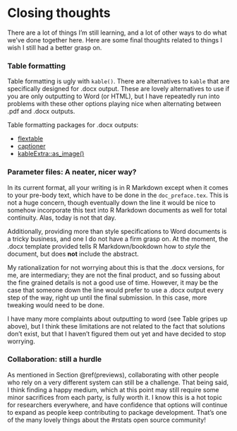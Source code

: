 # Closing thoughts {#limitations}

There are a lot of things I'm still learning, and a lot of other ways to do what we've done together here. Here are some final thoughts related to things I wish I still had a better grasp on.

### Table formatting {-}

Table formatting is ugly with `kable()`. There are alternatives to `kable` that are specifically designed for .docx output. These are lovely alternatives to use if you are only outputting to Word (or HTML), but I have repeatedly run into problems with these other options playing nice when alternating between .pdf and .docx outputs.

Table formatting packages for .docx outputs:

- [flextable](https://cran.r-project.org/web/packages/flextable/vignettes/overview.html)
- [captioner](https://cran.r-project.org/web/packages/captioner/vignettes/using_captioner.html)
- [kableExtra::as_image()](https://haozhu233.github.io/kableExtra/save_kable_and_as_image.html)

### Parameter files: A neater, nicer way? {-}

In its current format, all your writing is in R Markdown except when it comes to your pre-body text, which have to be done in the `doc_preface.tex`. This is not a huge concern, though eventually down the line it would be nice to somehow incorporate this text into R Markdown documents as well for total continuity. Alas, today is not that day.

Additionally, providing more than style specifications to Word documents is a tricky business, and one I do not have a firm grasp on. At the moment, the .docx template provided tells R Markdown/bookdown how to *style* the document, but does **not** include the abstract.

My rationalization for not worrying about this is that the .docx versions, for me, are intermediary; they are not the final product, and so fussing about the fine grained details is not a good use of time. However, it may be the case that someone down the line would prefer to use a .docx output every step of the way, right up until the final submission. In this case, more tweaking would need to be done.

I have many more complaints about outputting to word (see Table gripes up above), but I think these limitations are not related to the fact that solutions don't exist, but that I haven't figured them out yet and have decided to stop worrying.

### Collaboration: still a hurdle {-}
As mentioned in Section \@ref(previews), collaborating with other people who rely on a very different system can still be a challenge. That being said, I think finding a happy medium, which at this point may still require some minor sacrifices from each party, is fully worth it. I know this is a hot topic for researchers everywhere, and have confidence that options will continue to expand as people keep contributing to package development. That's one of the many lovely things about the #rstats open source community!

